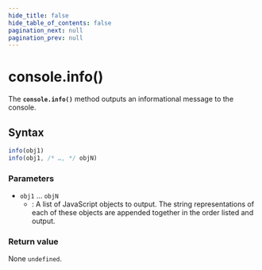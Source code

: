 ```yaml
---
hide_title: false
hide_table_of_contents: false
pagination_next: null
pagination_prev: null
---
```

# console.info()

The **`console.info()`** method outputs an informational message to the console.

## Syntax

```js
info(obj1)
info(obj1, /* …, */ objN)
```

### Parameters

- `obj1` … `objN`
  - : A list of JavaScript objects to output. The string representations of each of these
    objects are appended together in the order listed and output.

### Return value

None `undefined`.
